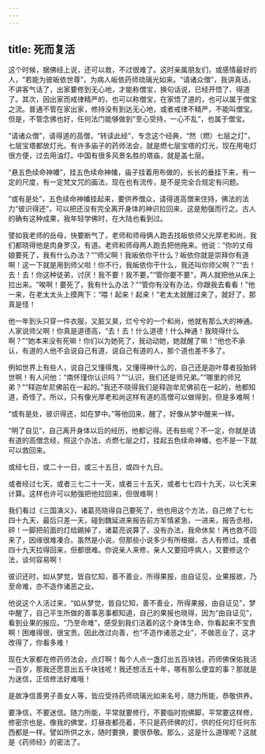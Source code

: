 ```yaml
---
---
---
```

title: 死而复活
---




这个时候，据佛经上说，还可以救，不过很难了。这时亲属朋友们，或感情最好的人，“若能为彼皈依世尊”，为病人皈依药师琉璃光如来。“请诸众僧”，我讲真话，不讲客气话了，出家要修到无心地，才能称僧宝，换句话说，已经开悟了、得道了。其次，因出家而戒律精严的，也可以称僧宝，在家悟了道的，也可以属于僧宝之流。普通不管在家出家，修持没有到达无心地，或者戒律不精严，不能叫僧宝。但是，不管念佛也好，任何法门能够做到“至心受持，一心不乱”，也属于僧宝。

“请诸众僧”，请得道的高僧，“转读此经”，专念这个经典，“然（燃）七层之灯”，七层宝塔都放灯光。有许多庙子的药师法会，就是燃七层宝塔的灯光，现在用电灯很方便，过去用油灯。中国有很多风景名胜的塔庙，就是盖七层。

“悬五色续命神幡”，挂五色续命神幡，庙子挂着用布做的，长长的垂挂下来，有一定的尺度，有一定梵文咒的画法，现在也有流传，是不是完全合规定有问题。

“或有是处”，五色续命神幡挂起来，要供养僧众，请得道高僧来住持，佛法的法力“彼识得还”，可以把还没有完全离开身体的神识拉回来，这是勉强而行之。古人的确有这种成果，我年轻学佛时，在大陆也看到过。

譬如我老师的岳母，快要断气了，老师和师母俩人跑去找皈依师父光厚老和尚，我们都晓得他是肉身罗汉，有道。老师和师母两人跑去把他拖来。他说：“你的丈母娘要死了，我有什么办法？”“师父啊！我皈依你干什么？皈依你就是崇拜你有道啊！这一下就是用到师父啦！你不行，我皈依你干什么，我还叫你师父啊？”“去！去！去！你这种徒弟，讨厌！我不要！我不要。”“管你要不要”，两人就把他从床上拉出来。“唉啊！要死了，我有什么办法？”“管你有没有办法，你跟我去看看！”他一来，在老太太头上摸两下：“喂！起来！起来！”老太太就醒过来了，就好了，那真是怪！

他一年到头只穿一件衣服，又脏又臭，烂兮兮的一个和尚，他就有那么大的神通。人家说师父啊！你真是道德高，“去！去！什么道德！什么神通！我晓得什么啊？”“她本来没有死嘛！你们以为她死了，我动动她，她就醒了嘛！”他也不承认，有道的人他不会说自己有道，说自己有道的人，那个道也差不多了。

例如世界上有些人，说自己又懂得鬼，又懂得神什么的，自己还是迦叶尊者投胎转世啊！有人问他：“南怀瑾你认识吗？”“认识，我们还是师兄弟。”“哪里的师兄弟？”“释迦牟尼佛前在一起的。”我还不晓得我们是释迦牟尼佛前在一起的，他都知道，奇怪了。所以，只有像光厚老和尚这样有道的高僧可以做得到，但是多难啊！

“或有是处，彼识得还，如在梦中。”等他回来，醒了，好像从梦中醒来一样。

“明了自见”，自己离开身体以后的经历，他都记得。还有些呢？不一定，你就是请有道的高僧念经，照这个办法，点燃七层之灯，挂起五色续命神幡，也不是一下就可以救回来。


或经七日，或二十一日，或三十五日，或四十九日。


或者经过七天，或者三七二十一天，或者三十五天，或者七七四十九天，以七天来计算。这样也许可以勉强把他拉回来，但很难啊！

我们看过《三国演义》，诸葛亮晓得自己要死了，他也用这个方法，自己修了七七四十九天，最后只差一天，碰到魏延进来报告前方军情紧急，一进来，报告丞相，砰！一脚把前面的灯给踢掉了，诸葛亮说算了，没有办法，我命休矣！再也救不回来了，因缘很难凑合。虽然是小说，但那些小说多少有所根据，古人有修过。或者四十九天拉得回来，但都很难。你说亲人来修，亲人又要招呼病人，又要修这个法，谈何容易啊！


彼识还时，如从梦觉，皆自忆知，善不善业，所得果报，由自证见，业果报故，乃至命难，亦不造作诸恶之业。


他说这个人活过来，“如从梦觉，皆自忆知，善不善业，所得果报，由自证见”，梦中醒了，自己平生所做的善事恶事都知道，自己的果报也晓得，因为“由自证见”，看到业果的报应。“乃至命难”，感受到我们活着的这个身体生命，你看起来不宝贵啊！困难得很，很宝贵。因此改过向善，也“不造作诸恶之业”，不做恶业了，这才改得了，你看多难！

现在大家都在修药师法会，点灯啊！每个人点一盏灯出五百块钱，药师佛保佑我活一百岁，那我还愿意出五千块钱呢！我还想活五十年，哪有那么便宜的事？那就是为迷信，正信修法好难哦！


是故净信善男子善女人等，皆应受持药师琉璃光如来名号，随力所能，恭敬供养。


要净信，不要迷信。随力所能，平常就要修行，不要临时抱佛脚，平常要这样修，修密宗也是。像我的佛堂，灯昼夜都亮着，不只是药师佛的灯，供的任何灯任何东西都是一样。譬如所供之水，随时要换，要很恭敬。那么，这是什么道理呢？这就是《药师经》的密法了。